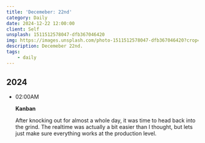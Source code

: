 ```yaml
---
title: 'Decemeber: 22nd'
category: Daily
date: 2024-12-22 12:00:00
client: Self
unsplash: 1511512578047-dfb367046420
img: https://images.unsplash.com/photo-1511512578047-dfb367046420?crop=entropy&cs=srgb&fm=jpg&ixid=MnwzNjM5Nzd8MHwxfHJhbmRvbXx8fHx8fHx8fDE2ODE3NDg2ODY&ixlib=rb-4.0.3&q=85
description: Decemeber 22nd.
tags:
    - daily
---
```



## 2024

-   02:00AM

    **Kanban**

    After knocking out for almost a whole day, it was time to head back into the grind.
    The realtime was actually a bit easier than I thought, but lets just make sure everything works at the production level.
    